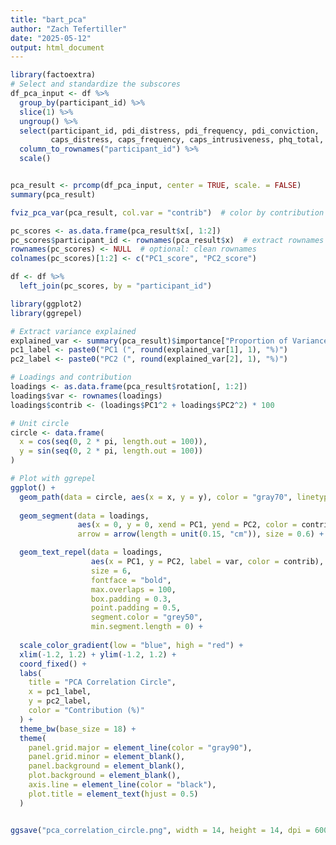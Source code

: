 ```yaml
---
title: "bart_pca"
author: "Zach Tefertiller"
date: "2025-05-12"
output: html_document
---
```


```r
library(factoextra)
# Select and standardize the subscores
df_pca_input <- df %>%
  group_by(participant_id) %>%
  slice(1) %>%
  ungroup() %>%
  select(participant_id, pdi_distress, pdi_frequency, pdi_conviction,
         caps_distress, caps_frequency, caps_intrusiveness, phq_total, spq_total, mdq_total, ipip_total) %>%
  column_to_rownames("participant_id") %>%
  scale()


pca_result <- prcomp(df_pca_input, center = TRUE, scale. = FALSE)
summary(pca_result)

fviz_pca_var(pca_result, col.var = "contrib")  # color by contribution to PCs

pc_scores <- as.data.frame(pca_result$x[, 1:2])
pc_scores$participant_id <- rownames(pca_result$x)  # extract rownames into column
rownames(pc_scores) <- NULL  # optional: clean rownames
colnames(pc_scores)[1:2] <- c("PC1_score", "PC2_score")

df <- df %>%
  left_join(pc_scores, by = "participant_id")

```

```r
library(ggplot2)
library(ggrepel)

# Extract variance explained
explained_var <- summary(pca_result)$importance["Proportion of Variance", 1:2] * 100
pc1_label <- paste0("PC1 (", round(explained_var[1], 1), "%)")
pc2_label <- paste0("PC2 (", round(explained_var[2], 1), "%)")

# Loadings and contribution
loadings <- as.data.frame(pca_result$rotation[, 1:2])
loadings$var <- rownames(loadings)
loadings$contrib <- (loadings$PC1^2 + loadings$PC2^2) * 100

# Unit circle
circle <- data.frame(
  x = cos(seq(0, 2 * pi, length.out = 100)),
  y = sin(seq(0, 2 * pi, length.out = 100))
)

# Plot with ggrepel
ggplot() +
  geom_path(data = circle, aes(x = x, y = y), color = "gray70", linetype = "dashed") +
  
  geom_segment(data = loadings,
               aes(x = 0, y = 0, xend = PC1, yend = PC2, color = contrib),
               arrow = arrow(length = unit(0.15, "cm")), size = 0.6) +

  geom_text_repel(data = loadings,
                  aes(x = PC1, y = PC2, label = var, color = contrib),
                  size = 6,
                  fontface = "bold",
                  max.overlaps = 100,
                  box.padding = 0.3,
                  point.padding = 0.5,
                  segment.color = "grey50",
                  min.segment.length = 0) +
  
  scale_color_gradient(low = "blue", high = "red") +
  xlim(-1.2, 1.2) + ylim(-1.2, 1.2) +
  coord_fixed() +
  labs(
    title = "PCA Correlation Circle",
    x = pc1_label,
    y = pc2_label,
    color = "Contribution (%)"
  ) +
  theme_bw(base_size = 18) +
  theme(
    panel.grid.major = element_line(color = "gray90"),
    panel.grid.minor = element_blank(),
    panel.background = element_blank(),
    plot.background = element_blank(),
    axis.line = element_line(color = "black"),
    plot.title = element_text(hjust = 0.5)
  )


ggsave("pca_correlation_circle.png", width = 14, height = 14, dpi = 600, bg="white")
```